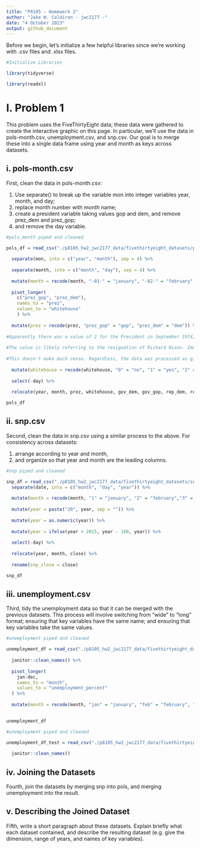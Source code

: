```yaml
---
title: "P8105 - Homework 2"
author: "Jake W. Coldiron - jwc2177 -"
date: "4 October 2023"
output: github_document
---
```


Before we begin, let's initialize a few helpful libraries since we're working with .csv files and .xlsx files.


```r
#Initialize Libraries

library(tidyverse)

library(readxl)
```

# I. Problem 1

This problem uses the FiveThirtyEight data; these data were gathered to create the interactive graphic on this page. In particular, we’ll use the data in pols-month.csv, unemployment.csv, and snp.csv. Our goal is to merge these into a single data frame using year and month as keys across datasets.

## i. pols-month.csv

First, clean the data in pols-month.csv:

1. Use separate() to break up the variable mon into integer variables year, month, and day;
1. replace month number with month name; 
1. create a president variable taking values gop and dem, and remove prez_dem and prez_gop; 
1. and remove the day variable.

```r
#pols_month piped and cleaned

pols_df = read_csv("./p8105_hw2_jwc2177_data/fivethirtyeight_datasets/pols-month.csv") %>% 
  
  separate(mon, into = c("year", "month"), sep = 4) %>% 
  
  separate(month, into = c("month", "day"), sep = 4) %>% 
  
  mutate(month = recode(month, "-01-" = "january", "-02-" = "february", "-03-" = "march", "-04-" = "april", "-05-" = "may", "-06-" = "june", "-07-" = "july", "-08-" = "august", "-09-" = "september", "-10-" = "october", "-11-" = "november", "-12-" = "december")) %>% 
  
  pivot_longer(
    c("prez_gop", "prez_dem"),
    names_to = "prez",
    values_to = "whitehouse"
    ) %>% 
  
  mutate(prez = recode(prez, "prez_gop" = "gop", "prez_dem" = "dem")) %>% 
  
#Apparently there was a value of 2 for the President in September 1974, October 1974, November 1974, and December 1974. This does not make sense as the US only has one President at a time. 
  
#The value is likely referring to the resignation of Richard Nixon. Immediately after Nixon resigned on 9 August 1974, his  Vice President Gerald Ford was sworn in as President. If there was going to be a value of 2 for the President, then August 1974 would make the most sense, however there is no value of 2 in August 1974 only the aforementioned months. 
  
#This doesn't make much sense. Regardless, the data was processed as given.
  
  mutate(whitehouse = recode(whitehouse, "0" = "no", "1" = "yes", "2" = "yes")) %>% 
  
  select(-day) %>% 
  
  relocate(year, month, prez, whitehouse, gov_dem, gov_gop, rep_dem, rep_gop, sen_dem, sen_gop)

pols_df
```

## ii. snp.csv

Second, clean the data in snp.csv using a similar process to the above. For consistency across datasets:

1. arrange according to year and month, 
1. and organize so that year and month are the leading columns.

```r
#snp piped and cleaned

snp_df = read_csv("./p8105_hw2_jwc2177_data/fivethirtyeight_datasets/snp.csv") %>%
  separate(date, into = c("month", "day", "year")) %>% 
  
  mutate(month = recode(month, "1" = "january", "2" = "february","3" = "march","4" = "april","5" = "may","6" = "june","7" = "july","8" = "august","9" = "september","10" = "october","11" = "november","12" = "december")) %>% 
  
  mutate(year = paste("20", year, sep = "")) %>% 
  
  mutate(year = as.numeric(year)) %>% 
  
  mutate(year = ifelse(year > 2015, year - 100, year)) %>% 
  
  select(-day) %>% 
  
  relocate(year, month, close) %>% 
  
  rename(snp_close = close)

snp_df
```


## iii. unemployment.csv

Third, tidy the unemployment data so that it can be merged with the previous datasets. This process will involve switching from “wide” to “long” format; ensuring that key variables have the same name; and ensuring that key variables take the same values.

```r
#unemployment piped and cleaned

unemployment_df = read_csv("./p8105_hw2_jwc2177_data/fivethirtyeight_datasets/unemployment.csv") %>%
  
  janitor::clean_names() %>% 
  
  pivot_longer(
    jan:dec,
    names_to = "month",
    values_to = "unemployment_percent"
  ) %>% 
  
  mutate(month = recode(month, "jan" = "january", "feb" = "february", "mar" = "march", "apr" = "april", "may" = "may", "jun" = "june", "jul" = "july", "aug" = "august", "sep" = "september", "oct" = "october", "nov" = "november", "dec" = "december"))
  

unemployment_df

```

```r
#unemployment piped and cleaned

unemployment_df_test = read_csv("./p8105_hw2_jwc2177_data/fivethirtyeight_datasets/unemployment.csv") %>% 
  
  janitor::clean_names()

```

## iv. Joining the Datasets 

Fourth, join the datasets by merging snp into pols, and merging unemployment into the result.


## v. Describing the Joined Dataset 

Fifth, write a short paragraph about these datasets. Explain briefly what each dataset contained, and describe the resulting dataset (e.g. give the dimension, range of years, and names of key variables).
